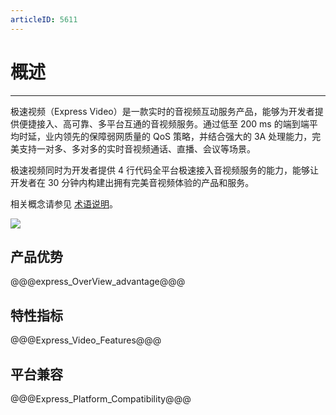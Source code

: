 ```yaml
---
articleID: 5611
---
```

# 概述

---

极速视频（Express Video）是一款实时的音视频互动服务产品，能够为开发者提供便捷接入、高可靠、多平台互通的音视频服务。通过低至 200 ms 的端到端平均时延，业内领先的保障弱网质量的 QoS 策略，并结合强大的 3A 处理能力，完美支持一对多、多对多的实时音视频通话、直播、会议等场景。

极速视频同时为开发者提供 4 行代码全平台极速接入音视频服务的能力，能够让开发者在 30 分钟内构建出拥有完美音视频体验的产品和服务。

相关概念请参见 [术语说明](#5390)。

![](/Pics/Common/videocall.png)




## 产品优势

@@@express_OverView_advantage@@@



## 特性指标

@@@Express_Video_Features@@@

## 平台兼容

@@@Express_Platform_Compatibility@@@
